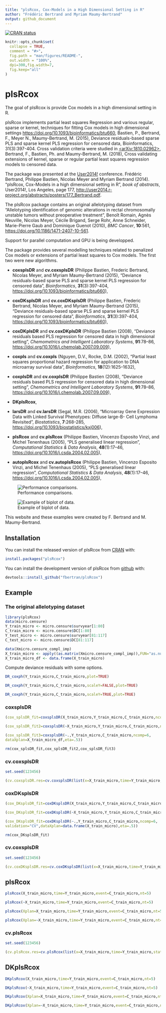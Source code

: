 ```yaml
---
title: "plsRcox, Cox-Models in a High Dimensional Setting in R"
author: "Frédéric Bertrand and Myriam Maumy-Bertrand"
output: github_document
---
```


[![CRAN status](https://www.r-pkg.org/badges/version/plsRcox)](https://cran.r-project.org/package=plsRcox)

<!-- README.md is generated from README.Rmd. Please edit that file -->

```r
knitr::opts_chunk$set(
  collapse = TRUE,
  comment = "#>",
  fig.path = "man/figures/README-",
  out.width = "100%",
  dpi=300,fig.width=7,
  fig.keep="all"
)
```
# plsRcox

The goal of plsRcox is provide Cox models in a high dimensional setting in R.


plsRcox implements partial least squares Regression and various regular, sparse or kernel, techniques for fitting Cox models in high dimensional settings <https://doi.org/10.1093/bioinformatics/btu660>, Bastien, P., Bertrand, F., Meyer N., Maumy-Bertrand, M. (2015), Deviance residuals-based sparse PLS and sparse kernel PLS regression for censored data, Bioinformatics, 31(3):397-404. Cross validation criteria were studied in [<arXiv:1810.02962>](https://arxiv.org/abs/1810.01005), Bertrand, F., Bastien, Ph. and Maumy-Bertrand, M. (2018), Cross validating extensions of kernel, sparse or regular partial least squares regression models to censored data.


The package was presented at the [User2014!](http://user2014.r-project.org/) conference. Frédéric Bertrand, Philippe Bastien, Nicolas Meyer and Myriam Bertrand (2014). "plsRcox, Cox-Models in a high dimensional setting in R", *book of abstracts*, User2014!, Los Angeles, page 177,
<http://user2014.r-project.org/abstracts/posters/177_Bertrand.pdf>.


The plsRcox package contains an original allelotyping dataset from "Allelotyping identification of genomic alterations in rectal chromosomally unstable tumors without preoperative treatment", Benoît Romain, Agnès Neuville, Nicolas Meyer, Cécile Brigand, Serge Rohr, Anne Schneider, Marie-Pierre Gaub and Dominique Guenot (2010), *BMC Cancer*, **10**:561, <https://doi.org/10.1186/1471-2407-10-561>.


Support for parallel computation and GPU is being developped.


The package provides several modelling techniques related to penalized Cox models or extensions of partial least squares to Cox models. The first two were new algorithms.

- **coxsplsDR** and **cv.coxsplsDR** (Philippe Bastien, Frederic Bertrand, Nicolas Meyer, and Myriam Maumy-Bertrand (2015), "Deviance residuals-based sparse PLS and sparse kernel PLS regression for censored data", *Bioinformatics*, **31**(3):397-404, <https://doi.org/10.1093/bioinformatics/btu660>),

- **coxDKsplsDR** and **cv.coxDKsplsDR** (Philippe Bastien, Frederic Bertrand, Nicolas Meyer, and Myriam Maumy-Bertrand (2015), "Deviance residuals-based sparse PLS and sparse kernel PLS regression for censored data", *Bioinformatics*, **31**(3):397-404, <https://doi.org/10.1093/bioinformatics/btu660>),

- **coxDKplsDR** and **cv.coxDKplsDR** (Philippe Bastien (2008), "Deviance residuals based PLS regression for censored data in high dimensional setting", *Chemometrics and Intelligent Laboratory Systems*, **91**:78–86, <https://doi.org/10.1016/j.chemolab.2007.09.009>),

- **coxpls** and **cv.coxpls** (Nguyen, D.V., Rocke, D.M. (2002), "Partial least squares proportional hazard regression for application to DNA microarray survival data", *Bioinformatics*, **18**(12):1625–1632),

- **coxplsDR** and **cv.coxplsDR** (Philippe Bastien (2008), "Deviance residuals based PLS regression for censored data in high dimensional setting", *Chemometrics and Intelligent Laboratory Systems*, **91**:78–86, <https://doi.org/10.1016/j.chemolab.2007.09.009>),

- **DKplsRcox**,

- **larsDR** and **cv.larsDR** (Segal, M.R. (2006), "Microarray Gene Expression Data with Linked Survival Phenotypes: Diffuse large-B- Cell Lymphoma Revisited", *Biostatistics*, **7**:268-285, <https://doi.org/10.1093/biostatistics/kxj006>),

- **plsRcox** and **cv.plsRcox** (Philippe Bastien, Vincenzo Esposito Vinzi, and Michel Tenenhaus (2005), "PLS generalised linear regression", *Computational Statistics & Data Analysis*, **48**(1):17–46, <https://doi.org/10.1016/j.csda.2004.02.005>),

- **autoplsRcox** and **cv.autoplsRcox** (Philippe Bastien, Vincenzo Esposito Vinzi, and Michel Tenenhaus (2005), "PLS generalised linear regression", *Computational Statistics & Data Analysis*, **48**(1):17–46, <https://doi.org/10.1016/j.csda.2004.02.005>),


![Performance comparisons.](man/figures/boxplots_bioinfo.png)


![Example of biplot of data.](man/figures/biplot_bioinfo.png)

This website and these examples were created by F. Bertrand and M. Maumy-Bertrand.

## Installation

You can install the released version of plsRcox from [CRAN](https://CRAN.R-project.org) with:

```r
install.packages("plsRcox")
```

You can install the development version of plsRcox from [github](https://github.com) with:

```r
devtools::install_github("fbertran/plsRcox")
```

## Example

### The original allelotyping dataset

```r
library(plsRcox)
data(micro.censure)
Y_train_micro <- micro.censure$survyear[1:80]
C_train_micro <- micro.censure$DC[1:80]
Y_test_micro <- micro.censure$survyear[81:117]
C_test_micro <- micro.censure$DC[81:117]

data(Xmicro.censure_compl_imp)
X_train_micro <- apply((as.matrix(Xmicro.censure_compl_imp)),FUN="as.numeric",MARGIN=2)[1:80,]
X_train_micro_df <- data.frame(X_train_micro)
```

Compute deviance residuals with some options.

```r
DR_coxph(Y_train_micro,C_train_micro,plot=TRUE)
```
```r
DR_coxph(Y_train_micro,C_train_micro,scaleY=FALSE,plot=TRUE)
```
```r
DR_coxph(Y_train_micro,C_train_micro,scaleY=TRUE,plot=TRUE)
```

### coxsplsDR

```r
(cox_splsDR_fit=coxsplsDR(X_train_micro,Y_train_micro,C_train_micro,ncomp=6,eta=.5))

(cox_splsDR_fit2=coxsplsDR(~X_train_micro,Y_train_micro,C_train_micro,ncomp=6,eta=.5,trace=TRUE))

(cox_splsDR_fit3=coxsplsDR(~.,Y_train_micro,C_train_micro,ncomp=6,
dataXplan=X_train_micro_df,eta=.5))

rm(cox_splsDR_fit,cox_splsDR_fit2,cox_splsDR_fit3)
```

### cv.coxsplsDR

```r
set.seed(123456)

(cv.coxsplsDR.res=cv.coxsplsDR(list(x=X_train_micro,time=Y_train_micro, status=C_train_micro),nt=10,eta=.1))
```


### coxDKsplsDR

```r
(cox_DKsplsDR_fit=coxDKsplsDR(X_train_micro,Y_train_micro,C_train_micro,ncomp=6, validation="CV",eta=.5))

(cox_DKsplsDR_fit=coxDKsplsDR(~X_train_micro,Y_train_micro,C_train_micro,ncomp=6, validation="CV",eta=.5))

(cox_DKsplsDR_fit=coxDKsplsDR(~.,Y_train_micro,C_train_micro,ncomp=6,
validation="CV",dataXplan=data.frame(X_train_micro),eta=.5))

rm(cox_DKsplsDR_fit)
```

### cv.coxsplsDR

```r
set.seed(123456)

(cv.coxDKsplsDR.res=cv.coxDKsplsDR(list(x=X_train_micro,time=Y_train_micro, status=C_train_micro),nt=10,eta=.1))
```


## plsRcox

```r
plsRcox(X_train_micro,time=Y_train_micro,event=C_train_micro,nt=5)

plsRcox(~X_train_micro,time=Y_train_micro,event=C_train_micro,nt=5)

plsRcox(Xplan=X_train_micro,time=Y_train_micro,event=C_train_micro,nt=5,sparse=TRUE, alpha.pvals.expli=.15)

plsRcox(Xplan=~X_train_micro,time=Y_train_micro,event=C_train_micro,nt=5,sparse=TRUE, alpha.pvals.expli=.15)
```

### cv.plsRcox

```r
set.seed(123456)

(cv.plsRcox.res=cv.plsRcox(list(x=X_train_micro,time=Y_train_micro,status=C_train_micro),nt=10,verbose = FALSE))
```

## DKplsRcox

```r
DKplsRcox(X_train_micro,time=Y_train_micro,event=C_train_micro,nt=5)

DKplsRcox(~X_train_micro,time=Y_train_micro,event=C_train_micro,nt=5)

DKplsRcox(Xplan=X_train_micro,time=Y_train_micro,event=C_train_micro,nt=5,sparse=TRUE, alpha.pvals.expli=.15)

DKplsRcox(Xplan=~X_train_micro,time=Y_train_micro,event=C_train_micro,nt=5,sparse=TRUE, alpha.pvals.expli=.15)
```
